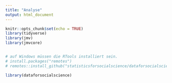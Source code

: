 ```yaml
---
title: "Analyse"
output: html_document
---
```


```r
knitr::opts_chunk$set(echo = TRUE)
library(tidyverse)
library(jmv)
library(jmvcore)


# auf Windows müssen die RTools installiert sein.
# install.packages("remotes")
# remotes::install_github("statisticsforsocialscience/dataforsocialscience")

library(dataforsocialscience)

```

